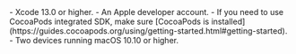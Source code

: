 <PlatformWrapper platform="macos">
- Xcode 13.0 or higher.
- An Apple developer account.
- If you need to use CocoaPods integrated SDK, make sure [CocoaPods is installed](https://guides.cocoapods.org/using/getting-started.html#getting-started).
- Two devices running macOS 10.10 or higher.
</PlatformWrapper>
